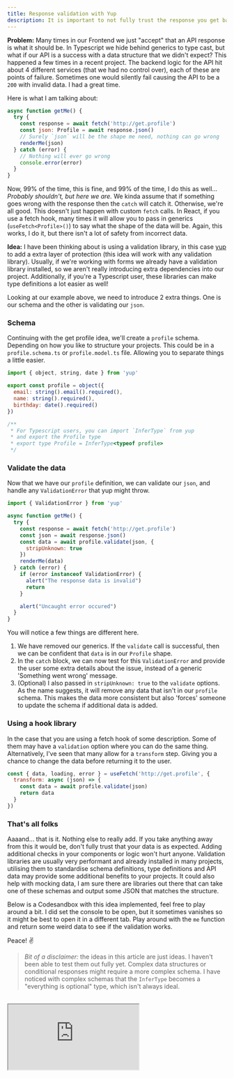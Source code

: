 ```yaml
---
title: Response validation with Yup
description: It is important to not fully trust the response you get back from your API. Validate the response with yup to ensure the data you are using is as you expect.
---
```


**Problem:** Many times in our Frontend we just "accept" that an API response is what it should be. In Typescript we hide behind generics to type cast, but what if our API is a success with a data structure that we didn't expect? This happened a few times in a recent project. The backend logic for the API hit about 4 different services (that we had no control over), each of these are points of failure. Sometimes one would silently fail causing the API to be a `200` with invalid data. I had a great time.

Here is what I am talking about:

```javascript
async function getMe() {
  try {
    const response = await fetch('http://get.profile')
    const json: Profile = await response.json()
    // Surely `json` will be the shape me need, nothing can go wrong
    renderMe(json)
  } catch (error) {
    // Nothing will ever go wrong
    console.error(error)
  }
}
```

Now, 99% of the time, this is fine, and 99% of the time, I do this as well... _Probably shouldn't, but here we are._ We kinda assume that if something goes wrong with the response then the `catch` will catch it. Otherwise, we're all good. This doesn't just happen with custom `fetch` calls. In React, if you use a fetch hook, many times it will allow you to pass in generics (`useFetch<Profile>()`) to say what the shape of the data will be. Again, this works, I do it, but there isn't a lot of safety from incorrect data.

**Idea:** I have been thinking about is using a validation library, in this case [yup](https://github.com/jquense/yup) to add a extra layer of protection (this idea will work with any validation library). Usually, if we're working with forms we already have a validation library installed, so we aren't really introducing extra dependencies into our project. Additionally, if you're a Typescript user, these libraries can make type definitions a lot easier as well!

Looking at our example above, we need to introduce 2 extra things. One is our schema and the other is validating our `json`.

### Schema

Continuing with the get profile idea, we'll create a `profile` schema. Depending on how you like to structure your projects. This could be in a `profile.schema.ts` or `profile.model.ts` file. Allowing you to separate things a little easier.

```javascript
import { object, string, date } from 'yup'

export const profile = object({
  email: string().email().required(),
  name: string().required(),
  birthday: date().required()
})

/**
 * For Typescript users, you can import `InferType` from yup
 * and export the Profile type
 * export type Profile = InferType<typeof profile>
 */
```

### Validate the data

Now that we have our `profile` definition, we can validate our `json`, and handle any `ValidationError` that yup might throw.

```javascript
import { ValidationError } from 'yup'

async function getMe() {
  try {
    const response = await fetch('http://get.profile')
    const json = await response.json()
    const data = await profile.validate(json, {
      stripUnknown: true
    })
    renderMe(data)
  } catch (error) {
    if (error instanceof ValidationError) {
      alert("The response data is invalid")
      return
    }

    alert("Uncaught error occured")
  }
}
```

You will notice a few things are different here.

1. We have removed our generics. If the `validate` call is successful, then we can be confident that `data` is in our `Profile` shape.
2. In the `catch` block, we can now test for this `ValidationError` and provide the user some extra details about the issue, instead of a generic 'Something went wrong' message.
3. (Optional) I also passed in `stripUnknown: true` to the `validate` options. As the name suggests, it will remove any data that isn't in our `profile` schema. This makes the data more consistent but also 'forces' someone to update the schema if additional data is added.

### Using a hook library

In the case that you are using a fetch hook of some description. Some of them may have a `validation` option where you can do the same thing. Alternatively, I've seen that many allow for a `transform` step. Giving you a chance to change the data before returning it to the user.

```javascript
const { data, loading, error } = useFetch('http://get.profile', {
  transform: async (json) => {
    const data = await profile.validate(json)
    return data
  }
})
```

### That's all folks

Aaaand... that is it. Nothing else to really add. If you take anything away from this it would be, don't fully trust that your data is as expected. Adding additional checks in your components or logic won't hurt anyone. Validation libraries are usually very performant and already installed in many projects, utilising them to standardise schema definitions, type definitions and API data may provide some additional benefits to your projects. It could also help with mocking data, I am sure there are libraries out there that can take one of these schemas and output some JSON that matches the structure.

Below is a Codesandbox with this idea implemented, feel free to play around a bit. I did set the console to be open, but it sometimes vanishes so it might be best to open it in a different tab. Play around with the `me` function and return some weird data to see if the validation works.

Peace! ✌️

> _Bit of a disclaimer:_ the ideas in this article are just ideas. I haven't been able to test them out fully yet. Complex data structures or conditional responses might require a more complex schema. I have noticed with complex schemas that the `InferType` becomes a "everything is optional" type, which isn't always ideal.

<br />
<iframe src="https://codesandbox.io/embed/yup-response-validation-6jtohl?expanddevtools=1&fontsize=14&theme=dark"
  style={{ width:"100%", height:"750px", border:0, borderRadius: "4px", overflow:"hidden" }}
  title="yup-response-validation"
  allow="accelerometer; ambient-light-sensor; camera; encrypted-media; geolocation; gyroscope; hid; microphone; midi; payment; usb; vr; xr-spatial-tracking"
  sandbox="allow-forms allow-modals allow-popups allow-presentation allow-same-origin allow-scripts"
></iframe>

<Snippet file="latest-paper.mdx" />
